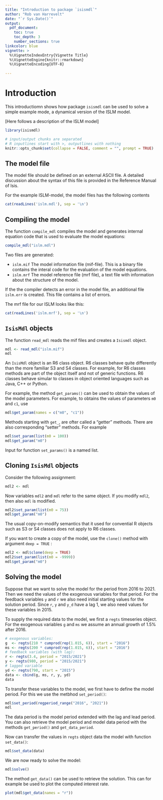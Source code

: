 ```yaml
---
title: "Introduction to package `isismdl`"
author: "Rob van Harrevelt"
date: "`r Sys.Date()`"
output:
  pdf_document:
    toc: true
    toc_depth: 3
    number_sections: true
linkcolor: blue    
vignette: >
  %\VignetteIndexEntry{Vignette Title}
  %\VignetteEngine{knitr::rmarkdown}
  %\VignetteEncoding{UTF-8}
  
---
```


# Introduction

This introductiomn shows how package `isismdl` can be
used to solve a simple example mode, 
a dynamical version of the ISLM model.

[Here follows a description of the ISLM model]

<!--   
PREPARATIONS
-->
```r

library(isismdl)

# input/output chunks are separated
# R inputlines start with >, outputlines with nothing
knitr::opts_chunk$set(collapse = FALSE, comment = "", prompt = TRUE)
```

## The model file

The model file should be defined on an external ASCII file. A detailed
discussion about the syntax of this file is provided in the Reference
Manual of Isis.

For the example ISLM-model, the model files has the following contents

```r
cat(readLines('islm.mdl'), sep = '\n')
```

## Compiling the model

The function `compile_mdl` compiles the model and 
generates internal equation code that is used to evaluate the
model equations:
```r
compile_mdl("islm.mdl")
```

Two files are generated:

* `islm.mif` The model information file (mif-file). This is a binary file
contains the interal code for the evaluation of the model
equations.
* `islm.mrf` The model reference file (mrf file), a text file with information about
the structure of the model.

If the the compiler detects an error in the model file, an additional
file `islm.err` is created. This file contains a list of errors.

The mrf file for our ISLM looks like this:

```r
cat(readLines('islm.mrf'), sep = '\n')
```

## `IsisMdl` objects

The function `read_mdl` reads the mif files and creates
a `Isismdl` object.

```r
mdl <- read_mdl("islm.mif")
mdl
```

An `IsisMdl` object is an R6 class object. R6 
classes behave quite differently than the more familiar S3 and S4 classes. 
For example, for R6 classes methods are part of the object itself and not of 
generic functions. R6 classes behave simular to classes in
object oriented languages such as Java, C++ or Python. 

For example, the method `get_params()` can be used to
obtain the values of the model parameters. 
For example, to obtains the values of parameters `m0` and `c1`, use
```r
mdl$get_param(names = c("m0", "c1"))
```

Methods starting with `get_`, are ofter called a "getter" methods.
There are also corresponding "setter" methods. For example
```r
mdl$set_param(list(m0 = 100))
mdl$get_param("m0")
```
Input for function `set_params()` is a named list.

<!-- The `IsisMdl` is a simply wrapper class around  -->
<!-- the Fortran objects. -->
<!-- Information about the model, such as model equations, -->
<!-- variables, paramters etc., are stored in Fortran code. The Fortran  -->
<!-- code is organized in object oriented approach. Each `isismdl` object -->
<!-- corresponds to one Fortran object. The model index, displayed when you -->
<!-- print the mdl (see the output above) is the index of the Fortran  -->
<!-- object that corresponds to the current `IsisMdl` object.  -->
<!-- This means that `IsisMdl` objects cannot be saved and stored on -->
<!-- Rdata files.  However, it is possible to extract all model data, -->
<!-- parameters and solve objects in a so called `mws` object (an S4 object) -->
<!-- and store this data around the file. This is explained in section ... -->

## Cloning `IsisMdl` objects

Consider the following assignment:
```r
mdl2 <- mdl
```
Now variables `mdl2` and `mdl` refer to the same object. If you modify
`mdl2`, then also `mdl` is modified.
```r
mdl2$set_param(list(m0 = 75))
mdl$get_param("m0")
```
The usual copy-on-modify semantics that it used for convential
R objects such as S3 or S4 classes does not apply to R6 classes.

If you want to create a copy of the model, use the `clone()` method with
argument `deep = TRUE` :
```r
mdl2 <- mdl$clone(deep = TRUE)
mdl2$set_param(list(m0 = -9999))
mdl$get_param("m0")
```

## Solving the model

Suppose that we want to solve the model for the period from 2016 to
2021. Then we need the values of the exogenous variables for that period.
For the feedback variables `y` and `r` we also need initial
starting values for the solution period.
Since `r`, `y` and `y_d` have a lag 1, we also need values for these
variables in 2015. 

To supply the required data to the model, we first a `regts` 
timeseries object. For the exogenous variables `g` and `ms` we
assume an annual growth of 1.5% after 2016.
```r
# exogenous variables:
g  <- regts(210 * cumprod(rep(1.015, 6)), start = "2016")
ms <- regts(200 * cumprod(rep(1.015, 6)), start = "2016")
# feedback variables (with lag):
r <- regts(3.4, period = "2015/2021")
y <- regts(980, period = "2015/2021")
# lagged variable
yd <- regts(790, start = "2015")
data <- cbind(g, ms, r, y, yd)
data
```

To transfer these variables to the model, we first
have to define the model period. For this we use the
metbhod `set_period()`:
```r
mdl$set_period(regperiod_range("2016", "2021"))
mdl
```
The data period is the model period extended with the lag and lead period.
You can also retrieve the model period and model data period 
with the methods `get_period()` and `get_data_period`.

Now can transfer the values in `regts` object data the model
with function `set_data()`:
```r
mdl$set_data(data)
```

We are now ready to solve the model:
```r
mdl$solve()
```

The method  `get_data()` can be used to retrieve the solution.
This can for example be used to plot the computed interest rate.
```r
plot(mdl$get_data(names = "r"))
```
